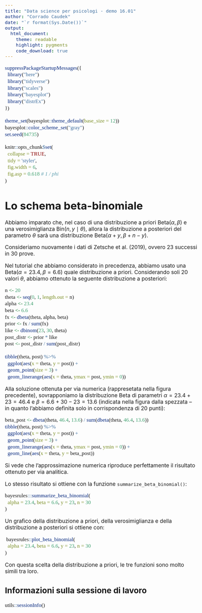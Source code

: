 ```yaml
---
title: "Data science per psicologi - demo 16.01"
author: "Corrado Caudek"
date: "`r format(Sys.Date())`"
output:
  html_document:
    theme: readable
    highlight: pygments
    code_download: true
---
```


<style type="text/css">
  body{
  font-size: 13pt;
}
code.r{
  font-size: 13pt;
  font-family: 'Inconsolata';
}
.custom-inline {
  font-size: 13pt;
  font-family: 'Inconsolata';
}
</style>


```r
suppressPackageStartupMessages({
  library("here")
  library("tidyverse")
  library("scales")
  library("bayesplot")
  library("distrEx")
})

theme_set(bayesplot::theme_default(base_size = 12))
bayesplot::color_scheme_set("gray")
set.seed(84735)

knitr::opts_chunk$set(
  collapse = TRUE,
  tidy = 'styler',
  fig.width = 6,
  fig.asp = 0.618 # 1 / phi
)
```

# Lo schema beta-binomiale

Abbiamo imparato che, nel caso di una distribuzione a priori $\mbox{Beta}(\alpha, \beta)$ e una verosimiglianza $\mbox{Bin}(n, y \mid \theta)$, allora la distribuzione a posteriori del parametro $\theta$ sarà una distribuzione $\mbox{Beta}(\alpha + y, \beta + n - y)$.

Consideriamo nuovamente i dati di Zetsche et al. (2019), ovvero 23 successi in 30 prove.

Nel tutorial che abbiamo considerato in precedenza, abbiamo usato una $\mbox{Beta}(\alpha = 23.4, \beta = 6.6)$ quale distribuzione a priori. Considerando soli 20 valori $\theta$, abbiamo ottenuto la seguente distribuzione a posteriori:

```r
n <- 20
theta <- seq(0, 1, length.out = n)
alpha <- 23.4
beta <- 6.6
fx <- dbeta(theta, alpha, beta)
prior <- fx / sum(fx)
like <- dbinom(23, 30, theta)
post_distr <- prior * like
post <- post_distr / sum(post_distr)

tibble(theta, post) %>% 
  ggplot(aes(x = theta, y = post)) +
  geom_point(size = 3) +
  geom_linerange(aes(x = theta, ymax = post, ymin = 0)) 
```

Alla soluzione ottenuta per via numerica (rappresetata nella figura precedente), sovrapponiamo la distribuzione Beta di parametri $\alpha = 23.4 + 23 = 46.4$ e $\beta = 6.6 + 30 - 23 = 13.6$ (indicata nella figura dalla spezzata -- in quanto l'abbiamo definita solo in corrispondenza di 20 punti):

```r
beta_post <- dbeta(theta, 46.4, 13.6) / sum(dbeta(theta, 46.4, 13.6))
tibble(theta, post) %>% 
  ggplot(aes(x = theta, y = post)) +
  geom_point(size = 3) +
  geom_linerange(aes(x = theta, ymax = post, ymin = 0)) +
  geom_line(aes(x = theta, y = beta_post))
```

Si vede che l'approssimazione numerica riproduce perfettamente il risultato ottenuto per via analitica.

Lo stesso risultato si ottiene con la funzione `summarize_beta_binomial()`:

```r
bayesrules:::summarize_beta_binomial(
  alpha = 23.4, beta = 6.6, y = 23, n = 30
)
```


Un grafico della distribuzione a priori, della verosimiglianza e della distribuzione a posteriori si ottiene con:

```r
 bayesrules::plot_beta_binomial(
  alpha = 23.4, beta = 6.6, y = 23, n = 30
)
```

Con questa scelta della distribuzione a priori, le tre funzioni sono molto simili tra loro.


## Informazioni sulla sessione di lavoro

```r
utils::sessionInfo()
```
